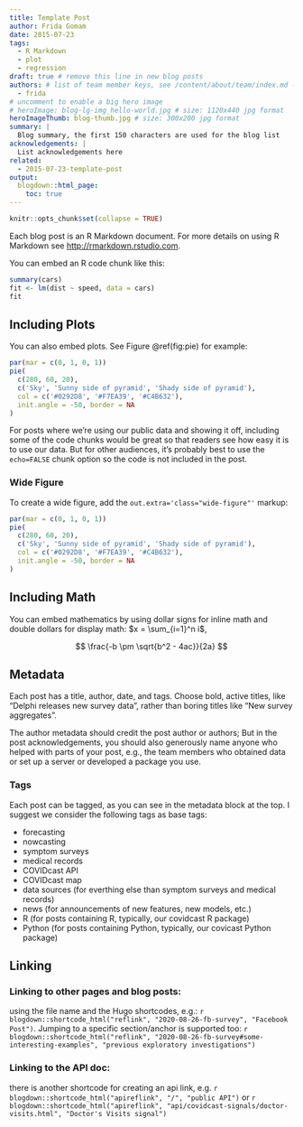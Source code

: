```yaml
---
title: Template Post
author: Frida Gomam
date: 2015-07-23
tags:
  - R Markdown
  - plot
  - regression
draft: true # remove this line in new blog posts
authors: # list of team member keys, see /content/about/team/index.md -> team
  - frida
# uncomment to enable a big hero image
# heroImage: blog-lg-img_hello-world.jpg # size: 1120x440 jpg format
heroImageThumb: blog-thumb.jpg # size: 300x200 jpg format
summary: |
  Blog summary, the first 150 characters are used for the blog list
acknowledgements: |
  List acknowledgements here
related:
  - 2015-07-23-template-post
output:
  blogdown::html_page:
    toc: true
---
```


```r
knitr::opts_chunk$set(collapse = TRUE)
```

Each blog post is an R Markdown document. For more details on using R Markdown
see <http://rmarkdown.rstudio.com>.

You can embed an R code chunk like this:

```r
summary(cars)
fit <- lm(dist ~ speed, data = cars)
fit
```

## Including Plots

You can also embed plots. See Figure \@ref(fig:pie) for example:

```r
par(mar = c(0, 1, 0, 1))
pie(
  c(280, 60, 20),
  c('Sky', 'Sunny side of pyramid', 'Shady side of pyramid'),
  col = c('#0292D8', '#F7EA39', '#C4B632'),
  init.angle = -50, border = NA
)
```

For posts where we're using our public data and showing it off, including some
of the code chunks would be great so that readers see how easy it is to use our
data. But for other audiences, it's probably best to use the `echo=FALSE` chunk
option so the code is not included in the post.

### Wide Figure

To create a wide figure, add the `out.extra='class="wide-figure"'` markup:

```r
par(mar = c(0, 1, 0, 1))
pie(
  c(280, 60, 20),
  c('Sky', 'Sunny side of pyramid', 'Shady side of pyramid'),
  col = c('#0292D8', '#F7EA39', '#C4B632'),
  init.angle = -50, border = NA
)
```

## Including Math

You can embed mathematics by using dollar signs for inline math and double
dollars for display math: $x = \sum_{i=1}^n i$,

$$
\frac{-b \pm \sqrt{b^2 - 4ac}}{2a}
$$

## Metadata

Each post has a title, author, date, and tags.
Choose bold, active titles, like "Delphi releases new survey data",
rather than boring titles like "New survey aggregates".

The author metadata should credit the post author or authors; But in the post acknowledgements,
you should also generously
name anyone who helped with parts of your post, e.g., the team members who
obtained data or set up a server or developed a package you use.

### Tags

Each post can be tagged, as you can see in the metadata block at the top. I
suggest we consider the following tags as base tags:

- forecasting
- nowcasting
- symptom surveys
- medical records
- COVIDcast API
- COVIDcast map
- data sources (for everthing else than symptom surveys and medical records)
- news (for announcements of new features, new models, etc.)
- R (for posts containing R, typically, our covidcast R package)
- Python (for posts containing Python, typically, our covicast Python package)

## Linking

### Linking to other pages and blog posts:

using the file name and the Hugo shortcodes, e.g.: `r blogdown::shortcode_html("reflink", "2020-08-26-fb-survey", "Facebook Post")`.
Jumping to a specific section/anchor is supported too:
`r blogdown::shortcode_html("reflink", "2020-08-26-fb-survey#some-interesting-examples", "previous exploratory investigations")`

### Linking to the API doc:

there is another shortcode for creating an api link, e.g.
`r blogdown::shortcode_html("apireflink", "/", "public API")` or
`r blogdown::shortcode_html("apireflink", "api/covidcast-signals/doctor-visits.html", "Doctor's Visits signal")`
